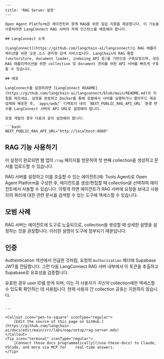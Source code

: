 ```mdx
---
title: 'RAG Server 설정'
---

Open Agent Platform은 에이전트와 함께 RAG를 위한 일급 지원을 제공합니다. 이 기능을 사용하려면 LangConnect RAG 서버의 자체 인스턴스를 배포해야 합니다.

## LangConnect 소개

[LangConnect](https://github.com/langchain-ai/langconnect)는 RAG 애플리케이션을 위한 오픈 소스 관리형 검색 서비스입니다. LangChain의 RAG 통합(vectorstore, document loader, indexing API 등)을 기반으로 구축되었으며, 모든 RAG 애플리케이션을 위한 collection 및 document 관리를 위한 API 서버를 빠르게 구축할 수 있습니다.

## 배포

LangConnect를 설정하려면 [LangConnect README](https://github.com/langchain-ai/langconnect/blob/main/README.md)의 지침을 따르세요. 설정을 완료하고 Docker를 통해 로컬에서 서버를 실행하거나 클라우드 제공업체에 배포한 후, `apps/web/` 디렉토리 내의 `NEXT_PUBLIC_RAG_API_URL` 환경 변수를 LangConnect 서버의 API URL로 설정해야 합니다.

로컬 개발의 경우 다음과 같이 설정해야 합니다:

```bash
NEXT_PUBLIC_RAG_API_URL="http://localhost:8080"
```

## RAG 기능 사용하기

이 설정이 완료되면 웹 앱의 `/rag` 페이지를 방문하여 첫 번째 collection을 생성하고 문서를 업로드할 수 있습니다.

RAG 서버를 설정하고 이를 호출할 수 있는 에이전트(예: Tools Agent)로 Open Agent Platform을 구성한 후, 에이전트를 생성/편집할 때 collection을 선택하여 에이전트에서 사용할 수 있습니다. 이렇게 하면 에이전트가 RAG 서버에 요청을 보내고 사용자의 쿼리에 대한 관련 문서를 검색할 수 있는 도구에 액세스할 수 있습니다.

## 모범 사례

RAG 서버는 에이전트에 도구로 노출되므로, collection을 생성할 때 상세한 설명을 설정하는 것을 권장합니다. 이러한 설명이 도구에 첨부되기 때문입니다.

## 인증

Authentication 섹션에서 언급한 것처럼, 요청의 `Authorization` 헤더에 Supabase JWT를 전달합니다. 그런 다음 LangConnect RAG 서버 내부에서 이 토큰을 추출하고 Supabase로 유효성을 검증합니다.

유효한 경우 user ID를 받게 되며, 이는 각 사용자가 *자신의* collection에만 액세스할 수 있도록 확인하는 데 사용됩니다. 현재 사용자 간 collection 공유는 지원하지 않습니다.
```

---

<Callout icon="pen-to-square" iconType="regular">
    [Edit the source of this page on GitHub.](https://github.com/langchain-ai/docs/edit/main/src/labs/oap/setup/rag-server.mdx)
</Callout>
<Tip icon="terminal" iconType="regular">
    [Connect these docs programmatically](/use-these-docs) to Claude, VSCode, and more via MCP for    real-time answers.
</Tip>
